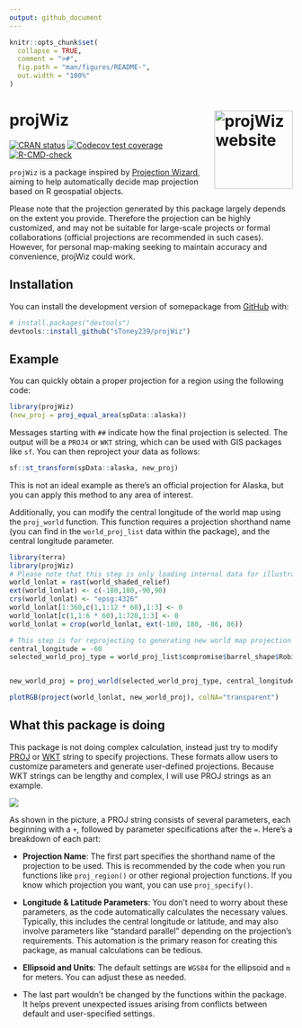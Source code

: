 ```yaml
---
output: github_document
---
```


```r
knitr::opts_chunk$set(
  collapse = TRUE,
  comment = ">#",
  fig.path = "man/figures/README-",
  out.width = "100%"
)
```

# projWiz <a href="https://stoney239.github.io/projWiz/"><img src="man/figures/logo.png" align="right" height="139" alt="projWiz website" /></a>

<!-- badges: start -->
[![CRAN status](https://www.r-pkg.org/badges/version/projWiz)](https://CRAN.R-project.org/package=projWiz)
[![Codecov test coverage](https://codecov.io/gh/sToney239/projWiz/graph/badge.svg)](https://app.codecov.io/gh/sToney239/projWiz)
[![R-CMD-check](https://github.com/sToney239/projWiz/actions/workflows/R-CMD-check.yaml/badge.svg)](https://github.com/sToney239/projWiz/actions/workflows/R-CMD-check.yaml)
<!-- badges: end -->

`projWiz` is a package inspired by [Projection Wizard](https://projectionwizard.org/), aiming to help automatically decide map projection based on R geospatial objects.

Please note that the projection generated by this package largely depends on the extent you provide. Therefore the projection can be highly customized, and may not be suitable for large-scale projects or formal collaborations (official projections are recommended in such cases). However, for personal map-making seeking to maintain accuracy and convenience, projWiz could work.

## Installation

You can install the development version of somepackage from [GitHub](https://github.com/) with:

``` r
# install.packages("devtools")
devtools::install_github("sToney239/projWiz")
```

## Example

You can quickly obtain a proper projection for a region using the following code:

```r
library(projWiz)
(new_proj = proj_equal_area(spData::alaska))
```
Messages starting with `##` indicate how the final projection is selected. The output will be a `PROJ4` or `WKT` string, which can be used with GIS packages like `sf`. You can then reproject your data as follows:

```r
sf::st_transform(spData::alaska, new_proj)
```

This is not an ideal example as there's an official projection for Alaska, but you can apply this method to any area of interest.

Additionally, you can modify the central longitude of the world map using the `proj_world` function. This function requires a projection shorthand name (you can find in the `world_proj_list` data within the package), and the central longitude parameter.


```r
library(terra)
library(projWiz)
# Please note that this step is only loading internal data for illustration.
world_lonlat = rast(world_shaded_relief)
ext(world_lonlat) <- c(-180,180,-90,90)
crs(world_lonlat) <- "epsg:4326"
world_lonlat[1:360,c(1,1:12 * 60),1:3] <- 0
world_lonlat[c(1,1:6 * 60),1:720,1:3] <- 0
world_lonlat = crop(world_lonlat, ext(-180, 180, -86, 86))

# This step is for reprojecting to generating new world map projection and re-project
central_longitude = -60
selected_world_proj_type = world_proj_list$compromise$barrel_shape$Robinson


new_world_proj = proj_world(selected_world_proj_type, central_longitude)

plotRGB(project(world_lonlat, new_world_proj), colNA="transparent")
```

## What this package is doing

This package is not doing complex calculation, instead just try to modify [PROJ](https://proj.org/en/stable/index.html) or [WKT](https://en.wikipedia.org/wiki/Well-known_text_representation_of_geometry) string to specify projections. These formats allow users to customize parameters and generate user-defined projections. Because WKT strings can be lengthy and complex, I will use PROJ strings as an example.

![](man/figures/fig1.jpg)

As shown in the picture, a PROJ string consists of several parameters, each beginning with a `+`, followed by parameter specifications after the `=`. Here’s a breakdown of each part:

  - **Projection Name**: The first part specifies the shorthand name of the projection to be used. This is recommended by the code when you run functions like `proj_region()` or other regional projection functions. If you know which projection you want, you can use `proj_specify()`.
  
  - **Longitude & Latitude Parameters**: You don’t need to worry about these parameters, as the code automatically calculates the necessary values. Typically, this includes the central longitude or latitude, and may also involve parameters like "standard parallel" depending on the projection's requirements. This automation is the primary reason for creating this package, as manual calculations can be tedious.

  - **Ellipsoid and Units**: The default settings are `WGS84` for the ellipsoid and `m` for meters. You can adjust these as needed.
  
  - The last part wouldn't be changed by the functions within the package. It helps prevent unexpected issues arising from conflicts between default and user-specified settings.

